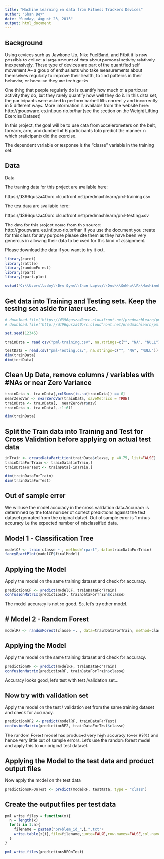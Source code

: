 ```yaml
---
title: "Machine Learning on data from Fitness Trackers Devices"
author: "Shan Dey"
date: "Sunday, August 23, 2015"
output: html_document
---
```

## Background

Using devices such as Jawbone Up, Nike FuelBand, and Fitbit it is now possible to collect a large amount of data about personal activity relatively inexpensively. These type of devices are part of the quantified self movement Â– a group of enthusiasts who take measurements about themselves regularly to improve their health, to find patterns in their behavior, or because they are tech geeks.

One thing that people regularly do is quantify how much of a particular activity they do, but they rarely quantify how well they do it. In this data set, the participants were asked to perform barbell lifts correctly and incorrectly in 5 different ways. More information is available from the website here: http://groupware.les.inf.puc-rio.br/har (see the section on the Weight Lifting Exercise Dataset).

In this project, the goal will be to use data from accelerometers on the belt, forearm, arm, and dumbell of 6 participants toto predict the manner in which praticipants did the exercise.

The dependent variable or response is the “classe” variable in the training set.

## Data
Data

The training data for this project are available here:

https://d396qusza40orc.cloudfront.net/predmachlearn/pml-training.csv

The test data are available here:

https://d396qusza40orc.cloudfront.net/predmachlearn/pml-testing.csv

The data for this project come from this source: http://groupware.les.inf.puc-rio.br/har. If you use the document you create for this class for any purpose please cite them as they have been very generous in allowing their data to be used for this kind of assignment. 

Please download the data if you want to try it out.
```r
library(caret)
library(rattle)
library(randomForest)
library(rpart)
library(rpart.plot)

setwd("C:\\Users\\sdey\\Box Sync\\Shan Laptop\\Desk\\Sekha\\R\\MachineLearning")
```

## Get data into Training and Testing sets. Keep the testing set aside for later use.
```r
# download.file("https://d396qusza40orc.cloudfront.net/predmachlearn/pml-training.csv", destfile = "./pml-training.csv")
# download.file("http://d396qusza40orc.cloudfront.net/predmachlearn/pml-testing.csv", destfile = "./pml-testing.csv")

set.seed(12345)

trainData = read.csv("pml-training.csv", na.strings=c("", "NA", "NULL"))

testData = read.csv("pml-testing.csv", na.strings=c("", "NA", "NULL"))
dim(trainData)
dim(testData)
```

## Clean Up Data, remove columns / variables with #NAs or near Zero Variance
```r
trainData <- trainData[,colSums(is.na(trainData)) == 0]
nearZeroVar <- nearZeroVar(trainData, saveMetrics = TRUE)
trainData <- trainData[, !nearZeroVar$nzv]
trainData <- trainData[,-(1:6)]

dim(trainData)
```

## Split the Train data into Training and Test for Cross Validation before applying on actual test data
```r
inTrain <- createDataPartition(trainData$classe, p =0.75, list=FALSE)
trainDataForTrain <- trainData[inTrain,]
trainDataForTest <- trainData[-inTrain,]

dim(trainDataForTrain)
dim(trainDataForTest)

```
## Out of sample error

We will use the model accuracy in the cross validation data.Accuracy is determined by the total number of correct predictions against the test dataset genrated from the original datset. Out of sample error is 1 minus accuracy i.e the expected number of misclassified data.

## Model 1 - Classification Tree
```r

modelCF <- train(classe ~., method="rpart", data=trainDataForTrain)
fancyRpartPlot(modelCF$finalModel)

```

## Applying the Model

Apply the model on the same training dataset and check for accuracy.
```r
predictionCF <- predict(modelCF, trainDataForTrain)
confusionMatrix(predictionCF, trainDataForTrain$classe)

```
The model accuracy is not so good. So, let's try other model.

## # Model 2 - Random Forest
```r

modelRF <- randomForest(classe ~. , data=trainDataForTrain, method=class)
```
## Applying the Model

Apply the model on the same training dataset and check for accuracy.
```r

predictionRF <- predict(modelRF, trainDataForTrain)
confusionMatrix(predictionRF, trainDataForTrain$classe)
```
Accuracy looks good, let's test with test /validation set...

## Now try with validation set
Apply the model on the test / validation set from the same training dataset and check for accuracy.
```r

predictionRF2 <- predict(modelRF, trainDataForTest)
confusionMatrix(predictionRF2, trainDataForTest$classe)
```

The random Forest model has produced very high accuracy (over 99%) and hence very little out of sample errors. Let's use the random forest model and apply this to our original test dataset. 

## Applying the Model to the test data and product output files

Now apply the model on the test data
```r

predictionsRFOnTest <- predict(modelRF, testData, type = "class")
```
## Create the output files per test data
```r
pml_write_files = function(x){
  n = length(x)
  for(i in 1:n){
    filename = paste0("problem_id_",i,".txt")
    write.table(x[i],file=filename,quote=FALSE,row.names=FALSE,col.names=FALSE)
  }
}

pml_write_files(predictionsRFOnTest)

```

